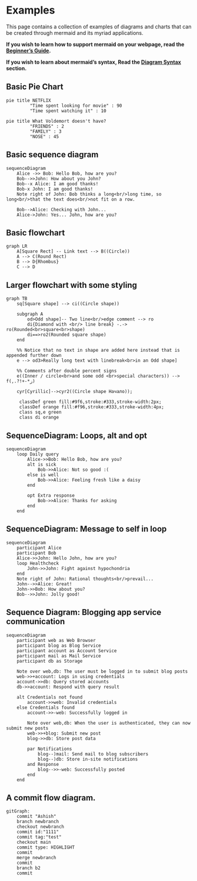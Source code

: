 # Examples

This page contains a collection of examples of diagrams and charts that can be created through mermaid and its myriad applications.

**If you wish to learn how to support mermaid on your webpage, read the [Beginner's Guide](../config/usage.md?id=usage).**

**If you wish to learn about mermaid's syntax, Read the [Diagram Syntax](../syntax/flowchart.md?id=flowcharts-basic-syntax) section.**

## Basic Pie Chart

```mermaid
pie title NETFLIX
         "Time spent looking for movie" : 90
         "Time spent watching it" : 10
```

```mermaid
pie title What Voldemort doesn't have?
         "FRIENDS" : 2
         "FAMILY" : 3
         "NOSE" : 45
```

## Basic sequence diagram

```mermaid
sequenceDiagram
    Alice ->> Bob: Hello Bob, how are you?
    Bob-->>John: How about you John?
    Bob--x Alice: I am good thanks!
    Bob-x John: I am good thanks!
    Note right of John: Bob thinks a long<br/>long time, so long<br/>that the text does<br/>not fit on a row.

    Bob-->Alice: Checking with John...
    Alice->John: Yes... John, how are you?
```

## Basic flowchart

```mermaid
graph LR
    A[Square Rect] -- Link text --> B((Circle))
    A --> C(Round Rect)
    B --> D{Rhombus}
    C --> D
```

## Larger flowchart with some styling

```mermaid
graph TB
    sq[Square shape] --> ci((Circle shape))

    subgraph A
        od>Odd shape]-- Two line<br/>edge comment --> ro
        di{Diamond with <br/> line break} -.-> ro(Rounded<br>square<br>shape)
        di==>ro2(Rounded square shape)
    end

    %% Notice that no text in shape are added here instead that is appended further down
    e --> od3>Really long text with linebreak<br>in an Odd shape]

    %% Comments after double percent signs
    e((Inner / circle<br>and some odd <br>special characters)) --> f(,.?!+-*ز)

    cyr[Cyrillic]-->cyr2((Circle shape Начало));

     classDef green fill:#9f6,stroke:#333,stroke-width:2px;
     classDef orange fill:#f96,stroke:#333,stroke-width:4px;
     class sq,e green
     class di orange
```

## SequenceDiagram: Loops, alt and opt

```mermaid
sequenceDiagram
    loop Daily query
        Alice->>Bob: Hello Bob, how are you?
        alt is sick
            Bob->>Alice: Not so good :(
        else is well
            Bob->>Alice: Feeling fresh like a daisy
        end

        opt Extra response
            Bob->>Alice: Thanks for asking
        end
    end
```

## SequenceDiagram: Message to self in loop

```mermaid
sequenceDiagram
    participant Alice
    participant Bob
    Alice->>John: Hello John, how are you?
    loop Healthcheck
        John->>John: Fight against hypochondria
    end
    Note right of John: Rational thoughts<br/>prevail...
    John-->>Alice: Great!
    John->>Bob: How about you?
    Bob-->>John: Jolly good!
```

## Sequence Diagram: Blogging app service communication

```mermaid
sequenceDiagram
    participant web as Web Browser
    participant blog as Blog Service
    participant account as Account Service
    participant mail as Mail Service
    participant db as Storage

    Note over web,db: The user must be logged in to submit blog posts
    web->>+account: Logs in using credentials
    account->>db: Query stored accounts
    db->>account: Respond with query result

    alt Credentials not found
        account->>web: Invalid credentials
    else Credentials found
        account->>-web: Successfully logged in

        Note over web,db: When the user is authenticated, they can now submit new posts
        web->>+blog: Submit new post
        blog->>db: Store post data

        par Notifications
            blog--)mail: Send mail to blog subscribers
            blog--)db: Store in-site notifications
        and Response
            blog-->>-web: Successfully posted
        end
    end

```

## A commit flow diagram.

```mermaid
gitGraph:
    commit "Ashish"
    branch newbranch
    checkout newbranch
    commit id:"1111"
    commit tag:"test"
    checkout main
    commit type: HIGHLIGHT
    commit
    merge newbranch
    commit
    branch b2
    commit
```

